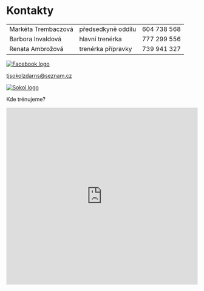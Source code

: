 
# Kontakty

|                     |                    |             |
| ------------------- | ------------------ | ----------- |
| Markéta Trembaczová | předsedkyně oddílu | 604 738 568 |
| Barbora Invaldová   | hlavní trenérka    | 777 299 556 |
| Renata Ambrožová    | trenérka přípravky | 739 941 327 |

<div>
  <a href="https://www.facebook.com/MGTJSokolZdar/">
    <img alt="Facebook logo" src="/facebook-icon.svg" />
  </a>

  <a href="mailto:tjsokolzdarns@seznam.cz">tjsokolzdarns@seznam.cz</a>


  <a href="https://www.sokol.eu/">
    <img alt="Sokol logo" src="/sokol.svg" height={40} />
  </a>
</div>

Kde trénujeme?

<iframe style="border:none" src="https://frame.mapy.cz/s/favekesohu" width="100%" height="466" frameborder="0" />
